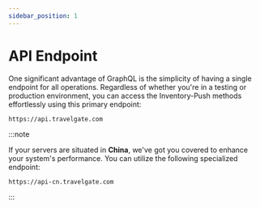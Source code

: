 ```yaml
---
sidebar_position: 1
---
```


# API Endpoint


One significant advantage of GraphQL is the simplicity of having a single endpoint for all operations. Regardless of whether you're in a testing or production environment, you can access the Inventory-Push methods effortlessly using this primary endpoint:

```
https://api.travelgate.com
```

:::note

If your servers are situated in **China**, we've got you covered to enhance your system's performance. You can utilize the following specialized endpoint:

```
https://api-cn.travelgate.com
```
:::